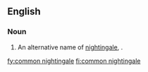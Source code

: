 ==English==

===Noun===
{{en-noun}}

# An alternative name of [[nightingale]], {{taxlink|Luscinia megarhynchos|species}}.

[[fy:common nightingale]]
[[fi:common nightingale]]